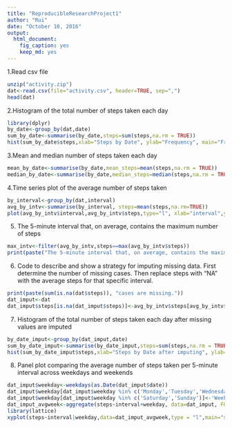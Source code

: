 ```yaml
---
title: "ReproducibleResearchProject1"
author: "Rui"
date: "October 10, 2016"
output: 
  html_document: 
    fig_caption: yes
    keep_md: yes
---
```



1.Read csv file
```r

unzip("activity.zip")
dat<-read.csv(file="activity.csv", header=TRUE, sep=",")
head(dat)
```

2.Histogram of the total number of steps taken each day
```r
library(dplyr)
by_date<-group_by(dat,date)   
sum_by_date<-summarise(by_date,steps=sum(steps,na.rm = TRUE))
hist(sum_by_date$steps,xlab="Steps by Date", ylab="Frequency", main="Frequency of Total Steps per Day")
```

3.Mean and median number of steps taken each day
```r
mean_by_date<-summarise(by_date,mean_steps=mean(steps,na.rm = TRUE))
median_by_date<-summarise(by_date,median_steps=median(steps,na.rm = TRUE))
```

4.Time series plot of the average number of steps taken
```r
by_interval<-group_by(dat,interval)
avg_by_intv<-summarise(by_interval, steps=mean(steps,na.rm=TRUE))
plot(avg_by_intv$interval,avg_by_intv$steps,type="l", xlab="interval",ylab="steps")
```

5. The 5-minute interval that, on average, contains the maximum number of steps
```r
max_intv<-filter(avg_by_intv,steps==max(avg_by_intv$steps))
print(paste("The 5-minute interval that, on average, contains the maximum number of steps is ", max_intv$interval))
```

6. Code to describe and show a strategy for imputing missing data. First determine the number of missing cases. Then replace steps with "NA" with the average steps for that specific interval.
```r
print(paste(sum(is.na(dat$steps)), "cases are missing."))
dat_imput<-dat
dat_imput$steps[is.na(dat_imput$steps)]<-avg_by_intv$steps[avg_by_intv$interval==dat_imput$interval[is.na(dat_imput$steps)]]

```

7. Histogram of the total number of steps taken each day after missing values are imputed
```r
by_date_imput<-group_by(dat_imput,date)   
sum_by_date_imput<-summarise(by_date_imput,steps=sum(steps,na.rm = TRUE))
hist(sum_by_date_imput$steps,xlab="Steps by Date after imputing", ylab="Frequency", main="Frequency of Total Steps per Day after imputing")
```

8. Panel plot comparing the average number of steps taken per 5-minute interval across weekdays and weekends
```r
dat_imput$weekday<-weekdays(as.Date(dat_imput$date))
dat_imput$weekday[dat_imput$weekday %in% c('Monday','Tuesday','Wednesday','Thursday','Friday')]<-'Weekday'
dat_imput$weekday[dat_imput$weekday %in% c('Saturday','Sunday')]<-'Weekend'
dat_imput_avgweek<-aggregate(steps~interval+weekday, data=dat_imput, FUN = mean)
library(lattice)
xyplot(steps~interval|weekday,data=dat_imput_avgweek,type = "l",main="steps taken by interval")
```

